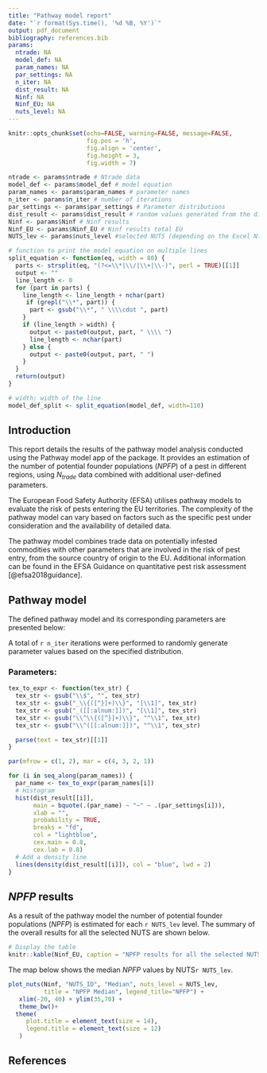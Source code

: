 ```yaml
---
title: "Pathway model report"
date: "`r format(Sys.time(), '%d %B, %Y')`"
output: pdf_document
bibliography: references.bib
params:
  ntrade: NA
  model_def: NA
  param_names: NA
  par_settings: NA
  n_iter: NA
  dist_result: NA
  Ninf: NA
  Ninf_EU: NA
  nuts_level: NA
---
```


```r
knitr::opts_chunk$set(echo=FALSE, warning=FALSE, message=FALSE,
                      fig.pos = 'h',
                      fig.align = 'center',
                      fig.height = 3,
                      fig.width = 7)
```

```r
ntrade <- params$ntrade # Ntrade data
model_def <- params$model_def # model equation
param_names <- params$param_names # parameter names
n_iter <- params$n_iter # number of iterations
par_settings <- params$par_settings # Parameter distributions
dist_result <- params$dist_result # random values generated from the distributions
Ninf <- params$Ninf # Ninf results
Ninf_EU <- params$Ninf_EU # Ninf results total EU
NUTS_lev <- params$nuts_level #selected NUTS (depending on the Excel Ntrade file chosen)

```

```r
# function to print the model equation on multiple lines
split_equation <- function(eq, width = 80) {
  parts <- strsplit(eq, "(?<=\\*|\\/|\\+|\\-)", perl = TRUE)[[1]]
  output <- ""
  line_length <- 0
  for (part in parts) {
    line_length <- line_length + nchar(part)
     if (grepl("\\*", part)) {
      part <- gsub("\\*", " \\\\cdot ", part)
    }
    if (line_length > width) {
      output <- paste0(output, part, " \\\\ ")
      line_length <- nchar(part)
    } else {
      output <- paste0(output, part, " ")
    }
  }
  return(output)
}

# width: width of the line
model_def_split <- split_equation(model_def, width=110)
```


## Introduction

This report details the results of the pathway model analysis conducted using 
the Pathway model app of the \texttt{qPRAentry} package.
It provides an estimation of the number of potential founder populations 
$(\mathit{NPFP})$ of a pest in different regions, using $N_{trade}$ data combined 
with additional user-defined parameters.

The European Food Safety Authority (EFSA) utilises pathway models to evaluate the 
risk of pests entering the EU territories. The complexity of the pathway model 
can vary based on factors such as the specific pest under consideration and the 
availability of detailed data.

The pathway model combines trade data on potentially infested commodities with 
other parameters that are involved in the risk of pest entry, from the source country of 
origin to the EU. Additional information can be found in the EFSA Guidance on 
quantitative pest risk assessment [@efsa2018guidance].



## Pathway model

The defined pathway model and its corresponding parameters are presented below:

\begin{gather*}
`r model_def_split`
\end{gather*}


A total of `r n_iter` iterations were performed to randomly generate parameter 
values based on the specified distribution.

### Parameters: 


```r
tex_to_expr <- function(tex_str) {
  tex_str <- gsub("\\$", "", tex_str) 
  tex_str <- gsub("_\\{([^}]+)\\}", "[\\1]", tex_str) 
  tex_str <- gsub("_([[:alnum:]])", "[\\1]", tex_str)
  tex_str <- gsub("\\^\\{([^}]+)\\}", "^\\1", tex_str)
  tex_str <- gsub("\\^([[:alnum:]])", "^\\1", tex_str)

  parse(text = tex_str)[[1]]
}

par(mfrow = c(1, 2), mar = c(4, 3, 2, 1))

for (i in seq_along(param_names)) {
  par_name <- tex_to_expr(param_names[i])
  # Histogram
  hist(dist_result[[i]], 
       main = bquote(.(par_name) ~ "~" ~ .(par_settings[i])),
       xlab = "",
       probability = TRUE, 
       breaks = "fd", 
       col = "lightblue",
       cex.main = 0.8,
       cex.lab = 0.8) 
  # Add a density line
  lines(density(dist_result[[i]]), col = "blue", lwd = 2)
}

```


## $\mathit{NPFP}$ results

As a result of the pathway model the number of potential founder populations $(\mathit{NPFP})$ 
is estimated for each `r NUTS_lev` level.
The summary of the overall results for all the selected NUTS are shown below.

```r

# Display the table
knitr::kable(Ninf_EU, caption = "NPFP results for all the selected NUTS", digits = 2) 

```

The map below shows the median $\mathit{NPFP}$ values by NUTS`r NUTS_lev`.

```r

plot_nuts(Ninf, "NUTS_ID", "Median", nuts_level = NUTS_lev,
          title = "NPFP Median", legend_title="NPFP") +
   xlim(-20, 40) + ylim(35,70) +
   theme_bw()+
  theme(
     plot.title = element_text(size = 14),
     legend.title = element_text(size = 12)
   )

```
\begin{center}
Figure 1: $\mathit{NPFP}$ values at the NUTS`r NUTS_lev` level.
\end{center}


## References


